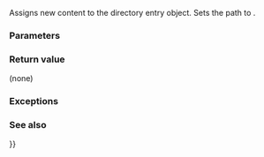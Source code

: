 {{cpp/experimental/fs/directory_entry/title|assign}}
{{cpp/experimental/fs/directory_entry/navbar}}
{{dcl begin}}
{{dcl|since=fs_ts|1=
void assign( const path&amp; p );
}}
{{dcl end}}

Assigns new content to the directory entry object. Sets the path to {{c|p}}.

===Parameters===
{{todo}}

===Return value===
(none)

===Exceptions===
{{todo}}

===See also===
{{dsc begin}}
{{dsc inc|cpp/experimental/fs/directory_entry/dsc operator{{=}}}}
{{dsc end}}